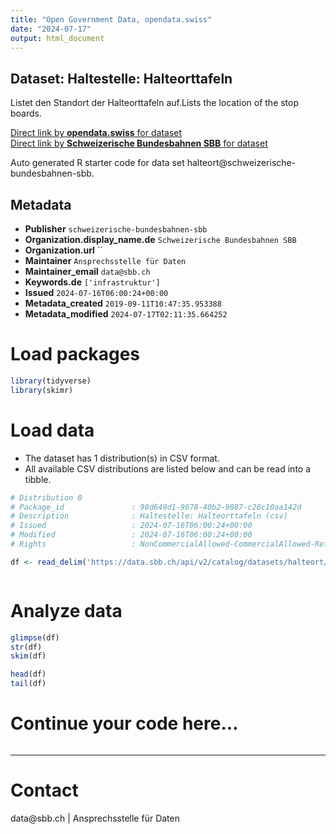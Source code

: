 ```yaml
---
title: "Open Government Data, opendata.swiss"
date: "2024-07-17"
output: html_document
---
```


## Dataset: Haltestelle: Halteorttafeln

Listet den Standort der Halteorttafeln auf.Lists the location of the stop boards.

[Direct link by **opendata.swiss** for dataset](https://opendata.swiss/de/dataset/haltestelle-halteorttafeln)<br>
[Direct link by **Schweizerische Bundesbahnen SBB** for dataset](https://data.sbb.ch/explore/dataset/halteort/)

Auto generated R starter code for data set halteort@schweizerische-bundesbahnen-sbb.

## Metadata

- **Publisher** `schweizerische-bundesbahnen-sbb`
- **Organization.display_name.de** `Schweizerische Bundesbahnen SBB`
- **Organization.url** ``
- **Maintainer** `Ansprechsstelle für Daten`
- **Maintainer_email** `data@sbb.ch`
- **Keywords.de** `['infrastruktur']`
- **Issued** `2024-07-16T06:00:24+00:00`
- **Metadata_created** `2019-09-11T10:47:35.953388`
- **Metadata_modified** `2024-07-17T02:11:35.664252`


# Load packages

```r

library(tidyverse)
library(skimr)

```

# Load data

-   The dataset has 1 distribution(s) in CSV format.
-   All available CSV distributions are listed below and can be read into a tibble.

```r

# Distribution 0
# Package_id               : 98d649d1-9678-40b2-9087-c28c10aa142d
# Description              : Haltestelle: Halteorttafeln (csv)
# Issued                   : 2024-07-16T06:00:24+00:00
# Modified                 : 2024-07-16T06:00:24+00:00
# Rights                   : NonCommercialAllowed-CommercialAllowed-ReferenceRequired

df <- read_delim('https://data.sbb.ch/api/v2/catalog/datasets/halteort/exports/csv')



```

# Analyze data

```r

glimpse(df)
str(df)
skim(df)

head(df)
tail(df)

```

# Continue your code here...

```r

```

------------------------------------------------------------------------

# Contact

data@sbb.ch | Ansprechsstelle für Daten
